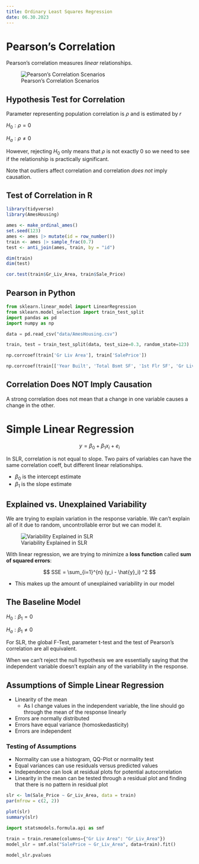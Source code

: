 ```yaml
---
title: Ordinary Least Squares Regression
date: 06.30.2023
---
```


# Pearson's Correlation

Pearson's correlation measures *linear* relationships.

![Pearson's Correlation Scenarios](images/pearson.png)

## Hypothesis Test for Correlation

Parameter representing population correlation is $\rho$ and is estimated by $r$

::: {.text-center}
$H_0: \rho = 0$

$H_a: \rho \neq 0$
:::

However, rejecting $H_0$ only means that $\rho$ is not exactly 0 so we need to see if the relationship is practically significant.

Note that outliers affect correlation and correlation *does not* imply causation.

## Test of Correlation in R

```r
library(tidyverse)
library(AmesHousing)

ames <- make_ordinal_ames()
set.seed(123)
ames <- ames |> mutate(id = row_number())
train <- ames |> sample_frac(0.7)
test <- anti_join(ames, train, by = "id")

dim(train)
dim(test)
```

```r
cor.test(train$Gr_Liv_Area, train$Sale_Price)
```

## Pearson in Python

```python
from sklearn.linear_model import LinearRegression
from sklearn.model_selection import train_test_split
import pandas as pd
import numpy as np

data = pd.read_csv("data/AmesHousing.csv")

train, test = train_test_split(data, test_size=0.3, random_state=123)
```

```python
np.corrcoef(train['Gr Liv Area'], train['SalePrice'])

np.corrcoef(train[['Year Built', 'Total Bsmt SF', '1st Flr SF', 'Gr Liv Area']], rowvar=False)
```

## Correlation Does NOT Imply Causation

A strong correlation does not mean that a change in one variable causes a change in the other.

# Simple Linear Regression

$$
y = \beta_0 + \beta_1x_i + e_i
$$

In SLR, correlation is not equal to slope. Two pairs of variables can have the same correlation coeff, but different linear relationships.

-   $\beta_0$ is the intercept estimate
-   $\beta_1$ is the slope estimate

## Explained vs. Unexplained Variability

We are trying to explain variation in the response variable. We can't explain all of it due to random, uncontrollable error but we can model it.

![Variability Explained in SLR](images/variability.png)

With linear regression, we are trying to minimize a **loss function** called **sum of squared errors**:

$$
SSE = \sum_{i=1}^{n} (y_i - \hat{y}_i) ^2
$$

-   This makes up the amount of unexplained variability in our model

## The Baseline Model

::: {.text-center}
$H_0: \beta_1 = 0$

$H_a: \beta_1 \neq 0$
:::

For SLR, the global F-Test, parameter t-test and the test of Pearson's correlation are all equivalent.

When we can't reject the null hypothesis we are essentially saying that the independent variable doesn't explain any of the variability in the response.

## Assumptions of Simple Linear Regression

-   Linearity of the mean
    -   As I change values in the independent variable, the line should go through the mean of the response linearly
-   Errors are normally distributed
-   Errors have equal variance (homoskedasticity)
-   Errors are independent

### Testing of Assumptions

-   Normality can use a histogram, QQ-Plot or normality test
-   Equal variances can use residuals versus predicted values
-   Independence can look at residual plots for potential autocorrelation
-   Linearity in the mean can be tested through a residual plot and finding that there is no pattern in residual plot

```r
slr <- lm(Sale_Price ~ Gr_Liv_Area, data = train)
par(mfrow = c(2, 2))

plot(slr)
summary(slr)
```

```python
import statsmodels.formula.api as smf

train = train.rename(columns={"Gr Liv Area": "Gr_Liv_Area"})
model_slr = smf.ols("SalePrice ~ Gr_Liv_Area", data=train).fit()

model_slr.pvalues
```